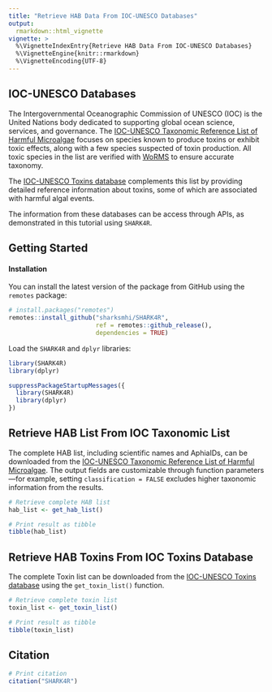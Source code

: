 ```yaml
---
title: "Retrieve HAB Data From IOC-UNESCO Databases"
output:
  rmarkdown::html_vignette
vignette: >
  %\VignetteIndexEntry{Retrieve HAB Data From IOC-UNESCO Databases}
  %\VignetteEngine{knitr::rmarkdown}
  %\VignetteEncoding{UTF-8}
---
```


## IOC-UNESCO Databases

The Intergovernmental Oceanographic Commission of UNESCO (IOC) is the United Nations body dedicated to supporting global ocean science, services, and governance. The [IOC-UNESCO Taxonomic Reference List of Harmful Microalgae](https://www.marinespecies.org/hab/) focuses on species known to produce toxins or exhibit toxic effects, along with a few species suspected of toxin production. All toxic species in the list are verified with [WoRMS](https://www.marinespecies.org) to ensure accurate taxonomy.

The [IOC-UNESCO Toxins database](https://toxins.hais.ioc-unesco.org/) complements this list by providing detailed reference information about toxins, some of which are associated with harmful algal events.

The information from these databases can be access through APIs, as demonstrated in this tutorial using `SHARK4R`.

## Getting Started

#### Installation

You can install the latest version of the package from GitHub using the `remotes` package:
```r
# install.packages("remotes")
remotes::install_github("sharksmhi/SHARK4R",
                        ref = remotes::github_release(),
                        dependencies = TRUE)
```

Load the `SHARK4R` and `dplyr` libraries:
```r
library(SHARK4R)
library(dplyr)
```

```r
suppressPackageStartupMessages({
  library(SHARK4R)
  library(dplyr)
})
```

## Retrieve HAB List From IOC Taxonomic List

The complete HAB list, including scientific names and AphiaIDs, can be downloaded from the [IOC-UNESCO Taxonomic Reference List of Harmful Microalgae](https://www.marinespecies.org/hab/). The output fields are customizable through function parameters—for example, setting `classification = FALSE` excludes higher taxonomic information from the results.

```r
# Retrieve complete HAB list
hab_list <- get_hab_list()

# Print result as tibble
tibble(hab_list)
```

## Retrieve HAB Toxins From IOC Toxins Database

The complete Toxin list can be downloaded from the [IOC-UNESCO Toxins database](https://toxins.hais.ioc-unesco.org/) using the `get_toxin_list()` function.

```r
# Retrieve complete toxin list
toxin_list <- get_toxin_list()

# Print result as tibble
tibble(toxin_list)
```

## Citation

```r
# Print citation
citation("SHARK4R")
```
